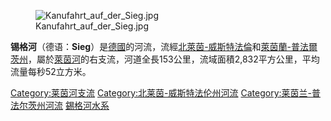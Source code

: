 [[Image:Kanufahrt_auf_der_Sieg.jpg|right]]

{{coord|50|46|7|N|7|4|32|E|display=title}}

'''锡格河'''（德语：'''Sieg'''）是[[德國|德國]]的河流，流經[[北萊茵-威斯特法倫|北萊茵-威斯特法倫]]和[[萊茵蘭-普法爾茨州|萊茵蘭-普法爾茨州]]，屬於[[萊茵河|萊茵河]]的右支流，河道全長153公里，流域面積2,832平方公里，平均流量每秒52立方米。

{{Authority control}}
{{Germany-geo-stub}}
[[Category:莱茵河支流|Category:莱茵河支流]]
[[Category:北莱茵-威斯特法伦州河流|Category:北莱茵-威斯特法伦州河流]]
[[Category:莱茵兰-普法尔茨州河流|Category:莱茵兰-普法尔茨州河流]]
[[Category:錫格河水系|]]